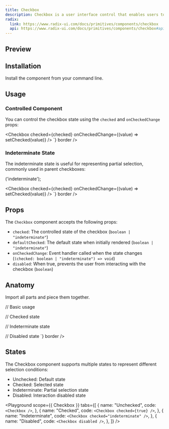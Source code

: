 ```yaml
---
title: Checkbox
description: Checkbox is a user interface control that enables users to toggle between checked, unchecked, and indeterminate states
radix:
  link: https://www.radix-ui.com/docs/primitives/components/checkbox
  api: https://www.radix-ui.com/docs/primitives/components/checkbox#api-reference
---
```


## Preview

<Preview>
  <Flex
    style={{
      flexDirection: "row",
      alignItems: "center",
      gap: "24px"
    }}
  >
    <Checkbox />
    <Checkbox checked={true} />
    <Checkbox checked="indeterminate" />
    <Checkbox disabled />
  </Flex>
</Preview>

## Installation

Install the component from your command line.

<LiveProvider>
    <LiveEditor code={`npm install @raystack/apsara`} border/>
</LiveProvider>

## Usage

### Controlled Component
You can control the checkbox state using the `checked` and `onCheckedChange` props:

<LiveProvider>
    <LiveEditor code={`
const [checked, setChecked] = useState(false);

<Checkbox 
  checked={checked}
  onCheckedChange={(value) => setChecked(value)}
/>
`} border />
</LiveProvider>

### Indeterminate State
The indeterminate state is useful for representing partial selection, commonly used in parent checkboxes:

<LiveProvider>
    <LiveEditor code={`
const [checked, setChecked] = useState<boolean | 'indeterminate'>('indeterminate');

<Checkbox 
  checked={checked}
  onCheckedChange={(value) => setChecked(value)}
/>
`} border />
</LiveProvider>

## Props

The `Checkbox` component accepts the following props:

- `checked`: The controlled state of the checkbox (`boolean | "indeterminate"`)
- `defaultChecked`: The default state when initially rendered (`boolean | "indeterminate"`)
- `onCheckedChange`: Event handler called when the state changes (`(checked: boolean | "indeterminate") => void`)
- `disabled`: When true, prevents the user from interacting with the checkbox (`boolean`)

## Anatomy
Import all parts and piece them together.

<LiveProvider>
    <LiveEditor code={`

// Basic usage
<Checkbox />

// Checked state
<Checkbox checked={true} />

// Indeterminate state
<Checkbox checked="indeterminate" />

// Disabled state
<Checkbox disabled />
`} border />
</LiveProvider>

## States
The Checkbox component supports multiple states to represent different selection conditions:

- Unchecked: Default state
- Checked: Selected state
- Indeterminate: Partial selection state
- Disabled: Interaction disabled state

<Playground
    scope={{ Checkbox }}
    tabs={[
        {
            name: "Unchecked",
            code: `<Checkbox />`,
        },
        {
            name: "Checked",
            code: `<Checkbox checked={true} />`,
        },
        {
            name: "Indeterminate",
            code: `<Checkbox checked="indeterminate" />`,
        },
        {
            name: "Disabled",
            code: `<Checkbox disabled />`,
        },
    ]}
/>
